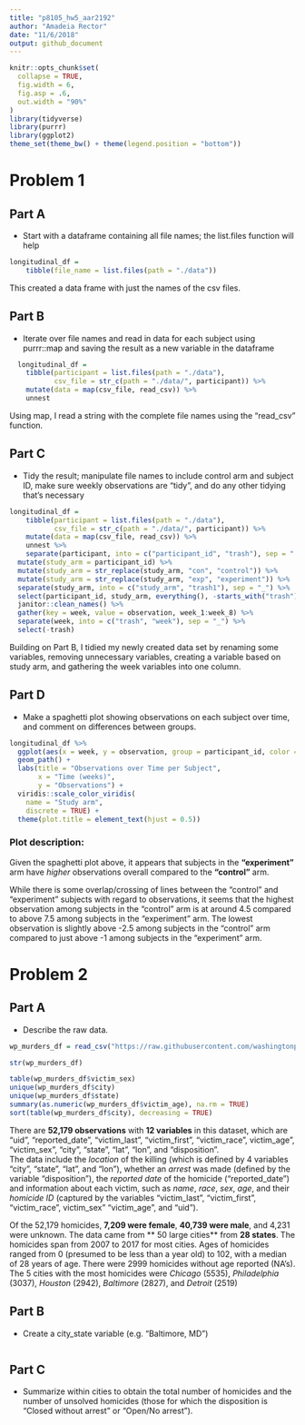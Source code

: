```yaml
---
title: "p8105_hw5_aar2192"
author: "Amadeia Rector"
date: "11/6/2018"
output: github_document
---
```


```r
knitr::opts_chunk$set(
  collapse = TRUE,
  fig.width = 6,
  fig.asp = .6,
  out.width = "90%"
)
library(tidyverse)
library(purrr)
library(ggplot2)
theme_set(theme_bw() + theme(legend.position = "bottom"))
```

# Problem 1

## Part A

- Start with a dataframe containing all file names; the list.files function will help

```r
longitudinal_df =
    tibble(file_name = list.files(path = "./data")) 

```
This created a data frame with just the names of the csv files.

## Part B

- Iterate over file names and read in data for each subject using purrr::map and saving the result as a new variable in the dataframe

```r
  longitudinal_df =
    tibble(participant = list.files(path = "./data"),
           csv_file = str_c(path = "./data/", participant)) %>% 
    mutate(data = map(csv_file, read_csv)) %>% 
    unnest 
```
Using map, I read a string with the complete file names using the "read_csv" function.

## Part C

- Tidy the result; manipulate file names to include control arm and subject ID, make sure weekly observations are “tidy”, and do any other tidying that’s necessary

```r
longitudinal_df =
    tibble(participant = list.files(path = "./data"),
           csv_file = str_c(path = "./data/", participant)) %>% 
    mutate(data = map(csv_file, read_csv)) %>% 
    unnest %>%
    separate(participant, into = c("participant_id", "trash"), sep = ".c") %>% 
  mutate(study_arm = participant_id) %>%
  mutate(study_arm = str_replace(study_arm, "con", "control")) %>% 
  mutate(study_arm = str_replace(study_arm, "exp", "experiment")) %>% 
  separate(study_arm, into = c("study_arm", "trash1"), sep = "_") %>% 
  select(participant_id, study_arm, everything(), -starts_with("trash"), -csv_file) %>% 
  janitor::clean_names() %>% 
  gather(key = week, value = observation, week_1:week_8) %>% 
  separate(week, into = c("trash", "week"), sep = "_") %>% 
  select(-trash) 
```
Building on Part B, I tidied my newly created data set by renaming some variables, removing unnecessary variables, creating a variable based on study arm, and gathering the week variables into one column. 

## Part D

- Make a spaghetti plot showing observations on each subject over time, and comment on differences between groups.

```r
longitudinal_df %>% 
  ggplot(aes(x = week, y = observation, group = participant_id, color = study_arm)) +
  geom_path() + 
  labs(title = "Observations over Time per Subject",
       x = "Time (weeks)",
       y = "Observations") + 
  viridis::scale_color_viridis(
    name = "Study arm", 
    discrete = TRUE) +
  theme(plot.title = element_text(hjust = 0.5))
```
 
### Plot description:

Given the spaghetti plot above, it appears that subjects in the **"experiment"** arm have _higher_ observations overall compared to the **"control"** arm.  

While there is some overlap/crossing of lines between the "control" and "experiment" subjects with regard to observations, it seems that the highest observation among subjects in the "control" arm is at around 4.5 compared to above 7.5 among subjects in the "experiment" arm. The lowest observation is slightly above -2.5 among subjects in the "control" arm compared to just above -1 among subjects in the "experiment" arm.

# Problem 2

## Part A

- Describe the raw data. 

```r
wp_murders_df = read_csv("https://raw.githubusercontent.com/washingtonpost/data-homicides/master/homicide-data.csv")

str(wp_murders_df)

table(wp_murders_df$victim_sex)
unique(wp_murders_df$city)
unique(wp_murders_df$state)
summary(as.numeric(wp_murders_df$victim_age), na.rm = TRUE)
sort(table(wp_murders_df$city), decreasing = TRUE)
```
There are **52,179 observations** with **12 variables** in this dataset, which are "uid", "reported_date", "victim_last", "victim_first", "victim_race", victim_age", "victim_sex", "city", "state", "lat", "lon", and "disposition".  
The data include the _location_ of the killing (which is defined by 4 variables "city", "state", "lat", and "lon"), whether an _arrest_ was made (defined by the variable "disposition"), the _reported date_ of the homicide ("reported_date") and information about each victim, such as _name_, _race_, _sex_, _age_, and their _homicide ID_ (captured by the variables "victim_last", "victim_first", "victim_race", victim_sex" "victim_age", and "uid").  

Of the 52,179 homicides, **7,209 were female**, **40,739 were male**, and 4,231 were unknown. The data came from ** 50 large cities** from **28 states**. The homicides span from 2007 to 2017 for most cities. Ages of homicides ranged from 0 (presumed to be less than a year old) to 102, with a median of 28 years of age. There were 2999 homicides without age reported (NA's). The 5 cities with the most homicides were _Chicago_ (5535), _Philadelphia_ (3037), _Houston_ (2942), _Baltimore_ (2827), and _Detroit_ (2519) 

## Part B

- Create a city_state variable (e.g. “Baltimore, MD”) 

```r

```

## Part C

- Summarize within cities to obtain the total number of homicides and the number of unsolved homicides (those for which the disposition is “Closed without arrest” or “Open/No arrest”).

```r

```

